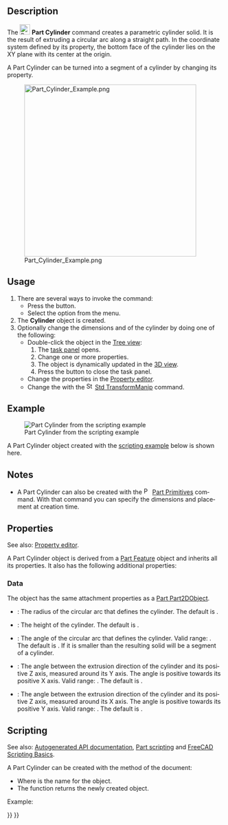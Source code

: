 <languages/>

<div lang="en" dir="ltr" class="mw-content-ltr">
{{Docnav
|[[Part_Box|Box]]
|[[Part_Sphere|Sphere]]
|[[Part_Workbench|Part]]
|IconL=Part_Box.svg
|IconR=Part_Sphere.svg
|IconC=Workbench_Part.svg
}}
</div>

<div lang="en" dir="ltr" class="mw-content-ltr">
{{GuiCommand
|Name=Part Cylinder
|MenuLocation=Part → Primitives → Cylinder
|Workbenches=[[Part_Workbench|Part]]
|SeeAlso=[[Part_Primitives|Part Primitives]]
}}
</div>

<div lang="en" dir="ltr" class="mw-content-ltr">
==Description==
</div>

<div lang="en" dir="ltr" class="mw-content-ltr">
The [[Image:Part_Cylinder.svg|24px]] '''Part Cylinder''' command creates a parametric cylinder solid. It is the result of extruding a circular arc along a straight path. In the coordinate system defined by its {{PropertyData|Placement}} property, the bottom face of the cylinder lies on the XY plane with its center at the origin.
</div>

<div lang="en" dir="ltr" class="mw-content-ltr">
A Part Cylinder can be turned into a segment of a cylinder by changing its {{PropertyData|Angle}} property.
</div>

[[Image:Part_Cylinder_Example.png|400px]]

<div lang="en" dir="ltr" class="mw-content-ltr">
==Usage==
</div>

<div lang="en" dir="ltr" class="mw-content-ltr">
# There are several ways to invoke the command:
#* Press the {{Button|[[Image:Part_Cylinder.svg|16px]] [[Part_Cylinder|Cylinder]]}} button.
#* Select the {{MenuCommand|Part → Primitives → [[Image:Part_Cylinder.svg|16px]] Cylinder}} option from the menu.
# The '''Cylinder''' object is created.
# Optionally change the dimensions and {{PropertyData|Placement}} of the cylinder by doing one of the following:
#* Double-click the object in the [[Tree_view|Tree view]]:
#*# The {{MenuCommand|Geometric Primitives}}  [[Task panel|task panel]] opens.
#*# Change one or more properties.
#*# The object is dynamically updated in the [[3D_view|3D view]].
#*# Press the {{Button|OK}} button to close the task panel.
#* Change the properties in the [[Property_editor|Property editor]].
#* Change the {{PropertyData|Placement}} with the [[Image:Std_TransformManip.svg|16px]] [[Std_TransformManip|Std TransformManip]] command.
</div>

<div lang="en" dir="ltr" class="mw-content-ltr">
== Example ==
</div>

<div lang="en" dir="ltr" class="mw-content-ltr">
[[Image:Part_Cylinder_Scripting_Example.png|thumb|Part Cylinder from the scripting example]]
</div>

<div lang="en" dir="ltr" class="mw-content-ltr">
A Part Cylinder object created with the [[#Scripting|scripting example]] below is shown here.
</div>

<div lang="en" dir="ltr" class="mw-content-ltr">
== Notes ==
</div>

<div lang="en" dir="ltr" class="mw-content-ltr">
* A Part Cylinder can also be created with the [[Image:Part_Primitives.svg|16px]] [[Part_Primitives|Part Primitives]] command. With that command you can specify the dimensions and placement at creation time.
</div>

<div lang="en" dir="ltr" class="mw-content-ltr">
== Properties ==
</div>

<div lang="en" dir="ltr" class="mw-content-ltr">
See also: [[Property_editor|Property editor]].
</div>

<div lang="en" dir="ltr" class="mw-content-ltr">
A Part Cylinder object is derived from a [[Part_Feature|Part Feature]] object and inherits all its properties. It also has the following additional properties:
</div>

<div lang="en" dir="ltr" class="mw-content-ltr">
=== Data ===
</div>

<div lang="en" dir="ltr" class="mw-content-ltr">
{{TitleProperty|Attachment}}
</div>

<div lang="en" dir="ltr" class="mw-content-ltr">
The object has the same attachment properties as a [[Part_Part2DObject#Data|Part Part2DObject]].
</div>

<div lang="en" dir="ltr" class="mw-content-ltr">
{{TitleProperty|Cylinder}}
</div>

<div lang="en" dir="ltr" class="mw-content-ltr">
* {{PropertyData|Radius|Length}}: The radius of the circular arc that defines the cylinder. The default is {{Value|2mm}}.
* {{PropertyData|Height|Length}}: The height of the cylinder. The default is {{Value|10mm}}.
* {{PropertyData|Angle|Angle}}: The angle of the circular arc that defines the cylinder. Valid range: {{Value|0° &lt; value &lt;&#61; 360°}}. The default is {{Value|360°}}. If it is smaller than {{Value|360°}} the resulting solid will be a segment of a cylinder.
</div>

<div lang="en" dir="ltr" class="mw-content-ltr">
{{TitleProperty|Prism}}
</div>

<div lang="en" dir="ltr" class="mw-content-ltr">
* {{PropertyData|First Angle|Angle}}: The angle between the extrusion direction of the cylinder and its positive Z axis, measured around its Y axis. The angle is positive towards its positive X axis. Valid range: {{Value|0° &lt;&#61; value &lt; 90°}}. The default is {{Value|0°}}. {{Version|0.20}}
* {{PropertyData|Second Angle|Angle}}: The angle between the extrusion direction of the cylinder and its positive Z axis, measured around its X axis. The angle is positive towards its positive Y axis. Valid range: {{Value|0° &lt;&#61; value &lt; 90°}}. The default is {{Value|0°}}. {{Version|0.20}}
</div>

<div lang="en" dir="ltr" class="mw-content-ltr">
== Scripting ==
</div>

<div lang="en" dir="ltr" class="mw-content-ltr">
See also: [https://freecad.github.io/SourceDoc/ Autogenerated API documentation], [[Part_scripting|Part scripting]] and [[FreeCAD_Scripting_Basics|FreeCAD Scripting Basics]].
</div>

<div lang="en" dir="ltr" class="mw-content-ltr">
A Part Cylinder can be created with the {{Incode|addObject()}} method of the document:
</div>

{{Code|code=
cylinder = FreeCAD.ActiveDocument.addObject("Part::Cylinder", "myCylinder")
}}

<div lang="en" dir="ltr" class="mw-content-ltr">
* Where {{Incode|"myCylinder"}} is the name for the object.
* The function returns the newly created object.
</div>

<div lang="en" dir="ltr" class="mw-content-ltr">
Example:
</div>

{{Code|code=
import FreeCAD as App

doc = App.activeDocument()

cylinder = doc.addObject("Part::Cylinder", "myCylinder")
cylinder.Radius = 10
cylinder.Height = 50
cylinder.Placement = App.Placement(App.Vector(5, 10, 15), App.Rotation(75, 60, 30))

doc.recompute()
}}


<div lang="en" dir="ltr" class="mw-content-ltr">
{{Docnav
|[[Part_Box|Box]]
|[[Part_Sphere|Sphere]]
|[[Part_Workbench|Part]]
|IconL=Part_Box.svg
|IconR=Part_Sphere.svg
|IconC=Workbench_Part.svg
}}
</div>

{{Part_Tools_navi{{#translation:}}}}
{{Userdocnavi{{#translation:}}}}